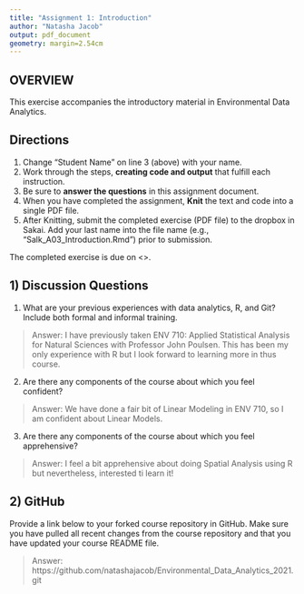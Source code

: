 ```yaml
---
title: "Assignment 1: Introduction"
author: "Natasha Jacob"
output: pdf_document
geometry: margin=2.54cm
---
```


## OVERVIEW

This exercise accompanies the introductory material in Environmental Data Analytics. 

## Directions
1. Change "Student Name" on line 3 (above) with your name.
3. Work through the steps, **creating code and output** that fulfill each instruction.
4. Be sure to **answer the questions** in this assignment document.
6. When you have completed the assignment, **Knit** the text and code into a single PDF file.
8. After Knitting, submit the completed exercise (PDF file) to the dropbox in Sakai. Add your last name into the file name (e.g., "Salk_A03_Introduction.Rmd") prior to submission.

The completed exercise is due on <>.

## 1) Discussion Questions

1. What are your previous experiences with data analytics, R, and Git? Include both formal and informal training.

> Answer: I have previously taken ENV 710: Applied Statistical Analysis for Natural Sciences with Professor John Poulsen. This has been my only experience with R but I look forward to learning more in thus course. 

2. Are there any components of the course about which you feel confident?

> Answer: We have done a fair bit of Linear Modeling in ENV 710, so I am confident about Linear Models. 

3. Are there any components of the course about which you feel apprehensive?

> Answer: I feel a bit apprehensive about doing Spatial Analysis using R but nevertheless, interested ti learn it!


## 2) GitHub

Provide a link below to your forked course repository in GitHub. Make sure you have pulled all recent changes from the course repository  and that you have updated your course README file. 

> Answer: https://github.com/natashajacob/Environmental_Data_Analytics_2021.git


